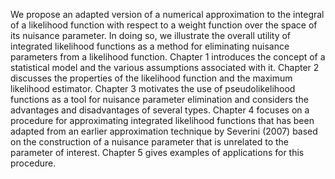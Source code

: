 We propose an adapted version of a numerical approximation to the integral of a likelihood function with respect to a weight function over the space of its nuisance parameter. In doing so, we illustrate the overall utility of integrated likelihood functions as a method for eliminating nuisance parameters from a likelihood function. Chapter 1 introduces the concept of a statistical model and the various assumptions associated with it. Chapter 2 discusses the properties of the likelihood function and the maximum likelihood estimator. Chapter 3 motivates the use of pseudolikelihood functions as a tool for nuisance parameter elimination and considers the advantages and disadvantages of several types. Chapter 4 focuses on a procedure for approximating integrated likelihood functions that has been adapted from an earlier approximation technique by Severini (2007) based on the construction of a nuisance parameter that is unrelated to the parameter of interest. Chapter 5 gives examples of applications for this procedure.

\clearpage